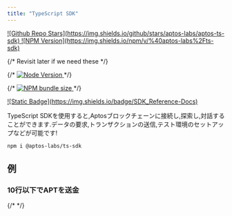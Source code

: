 ```yaml
---
title: "TypeScript SDK"
---
```


<div className="flex gap-2 mt-6 flex-wrap">
  <a target="_blank" href="https://github.com/aptos-labs/aptos-ts-sdk">
    ![Github Repo Stars](https://img.shields.io/github/stars/aptos-labs/aptos-ts-sdk)
  </a>

  <a target="_blank" href="https://www.npmjs.com/package/@aptos-labs/ts-sdk">
    ![NPM Version](https://img.shields.io/npm/v/%40aptos-labs%2Fts-sdk)
  </a>

  {/* Revisit later if we need these */}

  {/* <a target="_blank" href="https://www.npmjs.com/package/@aptos-labs/ts-sdk">
                                                                        ![Node Version](https://img.shields.io/node/v/%40aptos-labs%2Fts-sdk)
                                                                      </a> */}

  {/* <a target="_blank" href="https://www.npmjs.com/package/@aptos-labs/ts-sdk">
                                                                        ![NPM bundle size](https://img.shields.io/bundlephobia/min/%40aptos-labs/ts-sdk)
                                                                      </a> */}

  <a target="_blank" href="https://aptos-labs.github.io/aptos-ts-sdk/@aptos-labs/ts-sdk-latest">
    ![Static Badge](https://img.shields.io/badge/SDK_Reference-Docs)
  </a>
</div>

TypeScript SDKを使用すると,Aptosブロックチェーンに接続し,探索し,対話することができます.データの要求,トランザクションの送信,テスト環境のセットアップなどが可能です!

```shellscript npm2yarn
npm i @aptos-labs/ts-sdk
```


## 例

<CardGrid>
  <LinkCard href="/ja/build/sdks/ts-sdk/quickstart" title="クイックスタート" description="5分以内に動作するデモを確認できます" />

  <LinkCard href="https://github.com/aptos-labs/aptos-ts-sdk/tree/main/examples/typescript" title="20以上の例" description="SDKリポジトリで提供されているTypeScriptの例をすべて確認できます" target="_blank" />

  <LinkCard href="https://github.com/aptos-labs/aptos-ts-sdk/tree/main/tests/e2e" title="包括的なテスト" description="SDKの各機能の使用方法を示すエンドツーエンドテストをご覧ください" target="_blank" />
</CardGrid>

### 10行以下でAPTを送金

{/* <RemoteCodeblock permalink="https://github.com/aptos-labs/aptos-ts-sdk/blob/bcde1e3af2f09615015c774fb0c2f5206377346e/examples/typescript/simple_transfer.ts#L77-L91"></RemoteCodeblock> */}
